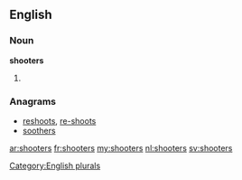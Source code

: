 ==English==

===Noun===
'''shooters'''

# {{plural of|[[shooter]]}}

===Anagrams===
* [[reshoots#English|reshoots]], [[re-shoots#English|re-shoots]]
* [[soothers#English|soothers]]

[[Category:English plurals]]

[[ar:shooters]]
[[fr:shooters]]
[[my:shooters]]
[[nl:shooters]]
[[sv:shooters]]